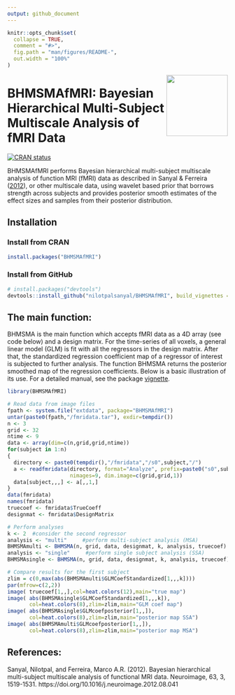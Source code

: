 ```yaml
---
output: github_document
---
```


<!-- README.md is generated from README.Rmd. Please edit that file -->

```r
knitr::opts_chunk$set(
  collapse = TRUE,
  comment = "#>",
  fig.path = "man/figures/README-",
  out.width = "100%"
)
```


<img src="man/figures/logo.png" align="right" style="float:right; height:140px;" />

# BHMSMAfMRI: Bayesian Hierarchical Multi-Subject Multiscale Analysis of fMRI Data

<!-- badges: start -->
[![CRAN status](https://www.r-pkg.org/badges/version/BHMSMAfMRI)](https://CRAN.R-project.org/package=BHMSMAfMRI)
<!-- badges: end -->

BHMSMAfMRI performs Bayesian hierarchical multi-subject multiscale analysis of function MRI (fMRI) data as described in Sanyal & Ferreira ([2012](#ref-paper)), or other multiscale data, using wavelet based prior that borrows strength across subjects and provides posterior smooth estimates of the effect sizes and samples from their posterior distribution.

## Installation

### Install from CRAN
``` r
install.packages("BHMSMAfMRI")
```

### Install from GitHub
``` r
# install.packages("devtools")
devtools::install_github("nilotpalsanyal/BHMSMAfMRI", build_vignettes = TRUE)
```


## The main function: 

BHMSMA is the main function which accepts fMRI data as a 4D array (see code below) and a design matrix. For the time-series of all voxels, a general linear model (GLM) is fit with all the regressors in the design matrix. After that, the standardized regression coefficient map of a regressor of interest is subjected to further analysis. The function BHMSMA returns the posterior smoothed map of the regression coefficients. Below is a basic illustration of its use. For a detailed manual, see the package [vignette](https://cran.r-project.org/web/packages/BHMSMAfMRI/vignettes/BHMSMAfMRIvignette.pdf){target="_blank"}. 

```r
library(BHMSMAfMRI)

# Read data from image files
fpath <- system.file("extdata", package="BHMSMAfMRI")
untar(paste0(fpath,"/fmridata.tar"), exdir=tempdir())
n <- 3
grid <- 32
ntime <- 9
data <- array(dim=c(n,grid,grid,ntime))
for(subject in 1:n)
{
  directory <- paste0(tempdir(),"/fmridata","/s0",subject,"/")
  a <- readfmridata(directory, format="Analyze", prefix=paste0("s0",subject,"_t"),
                    nimages=9, dim.image=c(grid,grid,1))
  data[subject,,,] <- a[,,1,]
}
data(fmridata)
names(fmridata)
truecoef <- fmridata$TrueCoeff
designmat <- fmridata$DesignMatrix

# Perform analyses
k <- 2  #consider the second regressor
analysis <- "multi"     #perform multi-subject analysis (MSA)
BHMSMAmulti <- BHMSMA(n, grid, data, designmat, k, analysis, truecoef)
analysis <- "single"     #perform single subject analysis (SSA)
BHMSMAsingle <- BHMSMA(n, grid, data, designmat, k, analysis, truecoef)

# Compare results for the first subject
zlim = c(0,max(abs(BHMSMAmulti$GLMCoefStandardized[1,,,k])))
par(mfrow=c(2,2))
image( truecoef[1,,],col=heat.colors(12),main="true map")
image( abs(BHMSMAsingle$GLMCoefStandardized[1,,,k]),
       col=heat.colors(8),zlim=zlim,main="GLM coef map")
image( abs(BHMSMAsingle$GLMcoefposterior[1,,]),
       col=heat.colors(8),zlim=zlim,main="posterior map SSA")
image( abs(BHMSMAmulti$GLMcoefposterior[1,,]),
       col=heat.colors(8),zlim=zlim,main="posterior map MSA")
```

## References:

<div id="refs" class="references">

<div id="ref-paper">
Sanyal, Nilotpal, and Ferreira, Marco A.R. (2012). Bayesian hierarchical multi-subject multiscale analysis of functional MRI data. Neuroimage, 63, 3, 1519-1531. [https://doi.org/10.1016/j.neuroimage.2012.08.041]{target="\_blank"}




